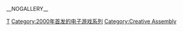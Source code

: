 {{cat more}}

[[Category:電子遊戲系列|T]]
[[Category:2000年首发的电子游戏系列|Category:2000年首发的电子游戏系列]]
[[Category:Creative_Assembly|Category:Creative Assembly]]

__NOGALLERY__